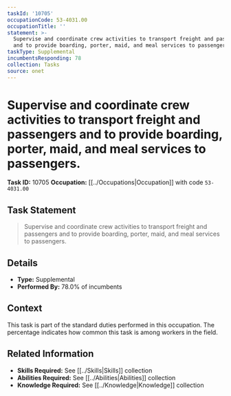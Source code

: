 ```yaml
---
taskId: '10705'
occupationCode: 53-4031.00
occupationTitle: ''
statement: >-
  Supervise and coordinate crew activities to transport freight and passengers
  and to provide boarding, porter, maid, and meal services to passengers.
taskType: Supplemental
incumbentsResponding: 78
collection: Tasks
source: onet
---
```

# Supervise and coordinate crew activities to transport freight and passengers and to provide boarding, porter, maid, and meal services to passengers.

**Task ID:** 10705
**Occupation:** [[../Occupations|Occupation]] with code `53-4031.00`

## Task Statement

> Supervise and coordinate crew activities to transport freight and passengers and to provide boarding, porter, maid, and meal services to passengers.

## Details

- **Type:** Supplemental
- **Performed By:** 78.0% of incumbents

## Context

This task is part of the standard duties performed in this occupation. The percentage indicates how common this task is among workers in the field.

## Related Information

- **Skills Required:** See [[../Skills|Skills]] collection
- **Abilities Required:** See [[../Abilities|Abilities]] collection
- **Knowledge Required:** See [[../Knowledge|Knowledge]] collection
